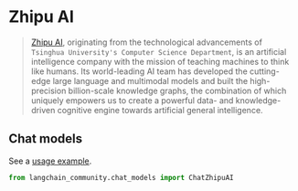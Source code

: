 # Zhipu AI

>[Zhipu AI](https://www.zhipuai.cn/en/aboutus), originating from the technological 
> advancements of `Tsinghua University's Computer Science Department`, 
> is an artificial intelligence company with the mission of teaching machines 
> to think like humans. Its world-leading AI team has developed the cutting-edge 
> large language and multimodal models and built the high-precision billion-scale 
> knowledge graphs, the combination of which uniquely empowers us to create a powerful 
> data- and knowledge-driven cognitive engine towards artificial general intelligence.


## Chat models

See a [usage example](/docs/integrations/chat/zhipuai).

```python
from langchain_community.chat_models import ChatZhipuAI
```
